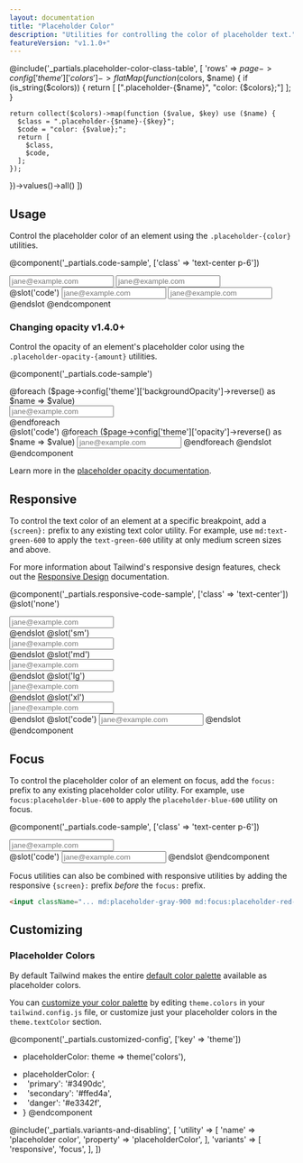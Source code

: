 ```yaml
---
layout: documentation
title: "Placeholder Color"
description: "Utilities for controlling the color of placeholder text."
featureVersion: "v1.1.0+"
---
```


@include('_partials.placeholder-color-class-table', [
  'rows' => $page->config['theme']['colors']->flatMap(function ($colors, $name) {
    if (is_string($colors)) {
      return [
        [".placeholder-{$name}", "color: {$colors};"]
      ];
    }

    return collect($colors)->map(function ($value, $key) use ($name) {
      $class = ".placeholder-{$name}-{$key}";
      $code = "color: {$value};";
      return [
        $class,
        $code,
      ];
    });
  })->values()->all()
])

## Usage

Control the placeholder color of an element using the `.placeholder-{color}` utilities.

@component('_partials.code-sample', ['class' => 'text-center p-6'])
<div className="max-w-xs">
  <input className="block appearance-none placeholder-gray-500 border rounded w-full py-2 px-3 text-gray-700 leading-tight focus:outline-none focus:shadow-outline" placeholder="jane@example.com"/>
  <input className="mt-4 block appearance-none placeholder-red-300 border border-red-400 rounded w-full py-2 px-3 text-gray-700 leading-tight focus:outline-none focus:shadow-outline" placeholder="jane@example.com"/>
</div>
@slot('code')
<input className="placeholder-gray-500 border" placeholder="jane@example.com"/>
<input className="placeholder-red-300 border border-red-400" placeholder="jane@example.com"/>
@endslot
@endcomponent

<h3>
  <span className="flex items-center" data-heading-text>
    Changing opacity
    <span className="ml-3 inline-flex items-center px-3 py-1 rounded-full text-sm font-medium leading-4 bg-green-150 text-green-900">
      v1.4.0+
    </span>
  </span>
</h3>

Control the opacity of an element's placeholder color using the `.placeholder-opacity-{amount}` utilities.

@component('_partials.code-sample')
<div className="space-y-4">
  @foreach ($page->config['theme']['backgroundOpacity']->reverse() as $name => $value)
  <div className="max-w-xs">
    <input className="block appearance-none placeholder-gray-500 placeholder-opacity-{{ $name }} border rounded w-full py-2 px-3 text-gray-700 leading-tight focus:outline-none focus:shadow-outline" placeholder="jane@example.com"/>
  </div>
  @endforeach
</div>
@slot('code')
@foreach ($page->config['theme']['opacity']->reverse() as $name => $value)
<input className="placeholder-gray-500 placeholder-opacity-{{ $name }} ..." placeholder="jane@example.com"/>
@endforeach
@endslot
@endcomponent

Learn more in the [placeholder opacity documentation](/docs/placeholder-opacity).

## Responsive

To control the text color of an element at a specific breakpoint, add a `{screen}:` prefix to any existing text color utility. For example, use `md:text-green-600` to apply the `text-green-600` utility at only medium screen sizes and above.

For more information about Tailwind's responsive design features, check out the [Responsive Design](/docs/responsive-design) documentation.

@component('_partials.responsive-code-sample', ['class' => 'text-center'])
@slot('none')
<div className="max-w-xs mx-auto">
  <input className="block appearance-none placeholder-gray-500 border rounded w-full py-2 px-3 text-gray-700 leading-tight focus:outline-none focus:shadow-outline" placeholder="jane@example.com"/>
</div>
@endslot
@slot('sm')
<div className="max-w-xs mx-auto">
  <input className="block appearance-none placeholder-red-400 border rounded w-full py-2 px-3 text-gray-700 leading-tight focus:outline-none focus:shadow-outline" placeholder="jane@example.com"/>
</div>
@endslot
@slot('md')
<div className="max-w-xs mx-auto">
  <input className="block appearance-none placeholder-blue-400 border rounded w-full py-2 px-3 text-gray-700 leading-tight focus:outline-none focus:shadow-outline" placeholder="jane@example.com"/>
</div>
@endslot
@slot('lg')
<div className="max-w-xs mx-auto">
  <input className="block appearance-none placeholder-green-400 border rounded w-full py-2 px-3 text-gray-700 leading-tight focus:outline-none focus:shadow-outline" placeholder="jane@example.com"/>
</div>
@endslot
@slot('xl')
<div className="max-w-xs mx-auto">
  <input className="block appearance-none placeholder-orange-400 border rounded w-full py-2 px-3 text-gray-700 leading-tight focus:outline-none focus:shadow-outline" placeholder="jane@example.com"/>
</div>
@endslot
@slot('code')
<input className="none:placeholder-gray-500 sm:placeholder-red-400 md:placeholder-blue-400 lg:placeholder-green-400 xl:placeholder-orange-400 " placeholder="jane@example.com"/>
@endslot
@endcomponent

## Focus

To control the placeholder color of an element on focus, add the `focus:` prefix to any existing placeholder color utility. For example, use `focus:placeholder-blue-600` to apply the `placeholder-blue-600` utility on focus.

@component('_partials.code-sample', ['class' => 'text-center p-6'])
<div className="max-w-xs mx-auto">
  <input className="block appearance-none bg-gray-200 placeholder-gray-600 border border-transparent focus:border-gray-300 focus:bg-white focus:placeholder-gray-500 rounded w-full py-2 px-3 text-gray-700 leading-tight focus:outline-none" placeholder="jane@example.com"/>
</div>
@slot('code')
<input className="placeholder-gray-600 focus:placeholder-gray-500 ..." placeholder="jane@example.com"/>
@endslot
@endcomponent

Focus utilities can also be combined with responsive utilities by adding the responsive `{screen}:` prefix *before* the `focus:` prefix.

```html
<input className="... md:placeholder-gray-900 md:focus:placeholder-red-600 ..."/>
```

## Customizing

### Placeholder Colors

By default Tailwind makes the entire [default color palette](/docs/customizing-colors#default-color-palette) available as placeholder colors.

You can [customize your color palette](/docs/colors#customizing) by editing `theme.colors` in your `tailwind.config.js` file, or customize just your placeholder colors in the `theme.textColor` section.

@component('_partials.customized-config', ['key' => 'theme'])
- placeholderColor: theme => theme('colors'),
+ placeholderColor: {
+ &nbsp;&nbsp;'primary': '#3490dc',
+ &nbsp;&nbsp;'secondary': '#ffed4a',
+ &nbsp;&nbsp;'danger': '#e3342f',
+ }
@endcomponent

@include('_partials.variants-and-disabling', [
    'utility' => [
        'name' => 'placeholder color',
        'property' => 'placeholderColor',
    ],
    'variants' => [
        'responsive',
        'focus',
    ],
])
